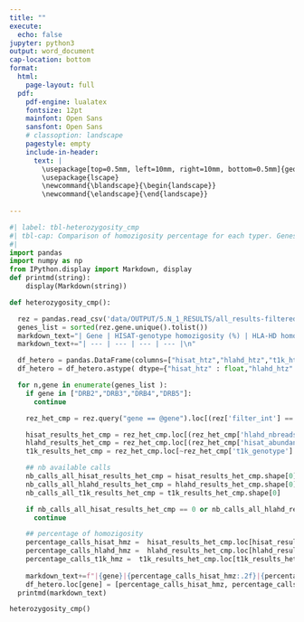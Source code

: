 ```yaml
---
title: ""
execute:
  echo: false
jupyter: python3
output: word_document
cap-location: bottom
format: 
  html:
    page-layout: full
  pdf:
    pdf-engine: lualatex
    fontsize: 12pt
    mainfont: Open Sans
    sansfont: Open Sans
    # classoption: landscape
    pagestyle: empty
    include-in-header: 
      text: |
        \usepackage[top=0.5mm, left=10mm, right=10mm, bottom=0.5mm]{geometry}
        \usepackage{lscape}
        \newcommand{\blandscape}{\begin{landscape}}
        \newcommand{\elandscape}{\end{landscape}}
  
---
```


```python
#| label: tbl-heterozygosity_cmp
#| tbl-cap: Comparison of homozigosity percentage for each typer. Genes DRB[2345] have been ignored, as well as the genes that have not been typed by the 3 algorithms.
#| 
import pandas
import numpy as np
from IPython.display import Markdown, display
def printmd(string):
    display(Markdown(string))

def heterozygosity_cmp():

  rez = pandas.read_csv('data/OUTPUT/5.N_1_RESULTS/all_results-filtered.csv')
  genes_list = sorted(rez.gene.unique().tolist())
  markdown_text="| Gene | HISAT-genotype homozigosity (%) | HLA-HD homozigosity (%) | T1K homozigosity (%) |\n"
  markdown_text+="| --- | --- | --- | --- |\n"

  df_hetero = pandas.DataFrame(columns=["hisat_htz","hlahd_htz","t1k_htz"])
  df_hetero = df_hetero.astype( dtype={"hisat_htz" : float,"hlahd_htz" : float,"t1k_htz" : float})

  for n,gene in enumerate(genes_list ):
    if gene in ["DRB2","DRB3","DRB4","DRB5"]:
      continue

    rez_het_cmp = rez.query("gene == @gene").loc[(rez['filter_int'] == 0)]

    hisat_results_het_cmp = rez_het_cmp.loc[(rez_het_cmp['hlahd_nbreads1'] >= 10) & (rez_het_cmp['hlahd_sum_reads'] >= 20 )]
    hlahd_results_het_cmp = rez_het_cmp.loc[(rez_het_cmp['hisat_abundance2'] >= rez_het_cmp['hisat_abundance1']/10)]
    t1k_results_het_cmp = rez_het_cmp.loc[~rez_het_cmp['t1k_genotype'].isna()]

    ## nb available calls
    nb_calls_all_hisat_results_het_cmp = hisat_results_het_cmp.shape[0]
    nb_calls_all_hlahd_results_het_cmp = hlahd_results_het_cmp.shape[0]
    nb_calls_all_t1k_results_het_cmp = t1k_results_het_cmp.shape[0]

    if nb_calls_all_hisat_results_het_cmp == 0 or nb_calls_all_hlahd_results_het_cmp == 0 or nb_calls_all_t1k_results_het_cmp == 0:
      continue

    ## percentage of homozigosity
    percentage_calls_hisat_hmz =  hisat_results_het_cmp.loc[hisat_results_het_cmp['hisat_genotype'] == 'Hmz'].shape[0]/nb_calls_all_hisat_results_het_cmp*100 
    percentage_calls_hlahd_hmz =  hlahd_results_het_cmp.loc[hlahd_results_het_cmp['hlahd_genotype'] == 'Hmz'].shape[0]/nb_calls_all_hlahd_results_het_cmp*100 
    percentage_calls_t1k_hmz =  t1k_results_het_cmp.loc[t1k_results_het_cmp['t1k_genotype'] == 'Hmz'].shape[0]/nb_calls_all_t1k_results_het_cmp*100
    
    markdown_text+=f"|{gene}|{percentage_calls_hisat_hmz:.2f}|{percentage_calls_hlahd_hmz:.2f}|{percentage_calls_t1k_hmz:.2f}|\n"
    df_hetero.loc[gene] = [percentage_calls_hisat_hmz, percentage_calls_hlahd_hmz,percentage_calls_t1k_hmz]
  printmd(markdown_text)

heterozygosity_cmp()
```